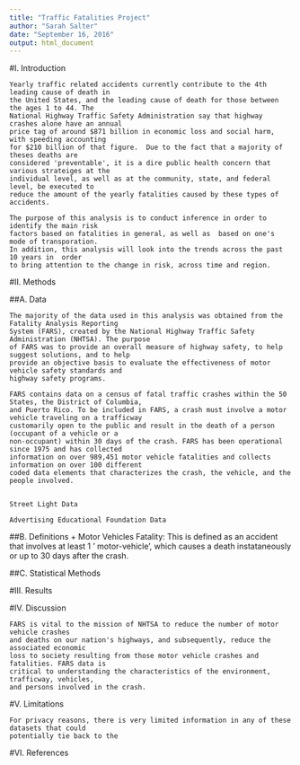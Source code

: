 ```yaml
---
title: "Traffic Fatalities Project"
author: "Sarah Salter"
date: "September 16, 2016"
output: html_document
---
```


#I.  Introduction
```
Yearly traffic related accidents currently contribute to the 4th leading cause of death in 
the United States, and the leading cause of death for those between the ages 1 to 44. The 
National Highway Traffic Safety Administration say that highway crashes alone have an annual 
price tag of around $871 billion in economic loss and social harm, with speeding accounting 
for $210 billion of that figure.  Due to the fact that a majority of theses deaths are 
considered 'preventable', it is a dire public health concern that various strateiges at the 
individual level, as well as at the community, state, and federal level, be executed to 
reduce the amount of the yearly fatalities caused by these types of accidents.  

The purpose of this analysis is to conduct inference in order to identify the main risk
factors based on fatalities in general, as well as  based on one's mode of transporation.
In addition, this analysis will look into the trends across the past 10 years in  order
to bring attention to the change in risk, across time and region.  
```

#II.  Methods

##A.  Data
```
The majority of the data used in this analysis was obtained from the Fatality Analysis Reporting 
System (FARS), created by the National Highway Traffic Safety Administration (NHTSA). The purpose 
of FARS was to provide an overall measure of highway safety, to help suggest solutions, and to help 
provide an objective basis to evaluate the effectiveness of motor vehicle safety standards and 
highway safety programs.

FARS contains data on a census of fatal traffic crashes within the 50 States, the District of Columbia,
and Puerto Rico. To be included in FARS, a crash must involve a motor vehicle traveling on a trafficway 
customarily open to the public and result in the death of a person (occupant of a vehicle or a 
non-occupant) within 30 days of the crash. FARS has been operational since 1975 and has collected 
information on over 989,451 motor vehicle fatalities and collects information on over 100 different 
coded data elements that characterizes the crash, the vehicle, and the people involved.


Street Light Data 

Advertising Educational Foundation Data 

```

##B.  Definitions
+  Motor Vehicles Fatality: This is defined  as  an accident that involves at least 1  '
motor-vehicle', which causes a death instataneously or up to 30 days after the crash. 

##C.  Statistical Methods 


#III.  Results


#IV.  Discussion 
```
FARS is vital to the mission of NHTSA to reduce the number of motor vehicle crashes 
and deaths on our nation's highways, and subsequently, reduce the associated economic 
loss to society resulting from those motor vehicle crashes and fatalities. FARS data is 
critical to understanding the characteristics of the environment, trafficway, vehicles, 
and persons involved in the crash.
```



#V.  Limitations
```
For privacy reasons, there is very limited information in any of these datasets that could 
potentially tie back to the 
```


#VI.  References 

